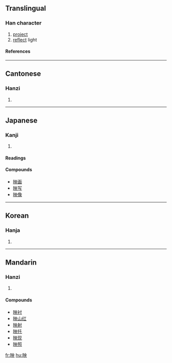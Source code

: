 {{see|暎}}

==Translingual==
===Han character===
{{Han char|rn=72|rad=日|as=05|sn=9|four=6403<sub>4</sub>|canj=日中月大 (ALBK)}}
# [[project]]
# [[reflect]] light
====References====
{{Han ref|kx=0493.010|dkj=13838|dj=0856.010|hdz=21500.060|uh=6620|ud=26144|bh=AC4D|bd=44109}}

----
==Cantonese==
===Hanzi===
{{yue-hanzi|jyut=|y=ying2}}
# {{defn|Cantonese}}

----
==Japanese==
===Kanji===
{{ja-kanji|grade=6|rs=日05}}
# {{defn|Japanese}}
====Readings====
{{ja-readings|on=[[えい]] (ei), [[よう]] (yō)|kun=[[はえる]] (haeru), [[うつる]] (utsuru), [[うつす]] (utsusu)}}

====Compounds====
* [[映画]]
* [[映写]]
* [[映像]]

----
==Korean==
===Hanja===
{{ko-hanja|hangeul=영|eumhun=|rv=yeong|mr=yŏng|y=yeng}}
# {{defn|Korean}}

----
==Mandarin==
===Hanzi===
{{cmn-hanzi|pin=[[yìng]] (ying4)|wg=ying<sup>4</sup>}}
# {{defn|Mandarin}}

====Compounds====
* [[映衬]]
* [[映山红]]
* [[映射]]
* [[映托]]
* [[映现]]
* [[映照]]

[[fr:映]]
[[hu:映]]